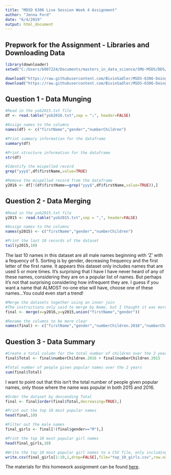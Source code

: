 ```yaml
---
title: "MDSD 6306 Live Session Week 4 Assignment"
author: "Jenna Ford"
date: "6/4/2019"
output: html_document
---
```


## Prepwork for the Assignment - Libraries and Downloading Data
```r

library(downloader)
setwd("C:/Users/b007224/Documents/masters_in_data_science/SMU-MSDS/DDS/Homework/Week5")

download("https://raw.githubusercontent.com/BivinSadler/MSDS-6306-Doing-Data-Science/master/Unit 5/yob2015.txt",destfile="yob2015.txt")
download("https://raw.githubusercontent.com/BivinSadler/MSDS-6306-Doing-Data-Science/master/Unit 5/yob2016.txt",destfile="yob2016.txt")
```

## Question 1 - Data Munging

```r
#Read in the yob2015.txt file
df <- read.table("yob2016.txt",sep = ";", header=FALSE)

#Assign names to the columns
names(df) <- c("firstName","gender","numberChildren")

#Print summary information for the dataframe
summary(df)

#Print structure information for the dataframe
str(df)

#Identify the mispelled record
grep("yyy$",df$firstName,value=TRUE)

#Remove the mispelled record from the dataframe
y2016 <- df[!(df$firstName==grep("yyy$",df$firstName,value=TRUE)),]

```

## Question 2 - Data Merging

```r
#Read in the yob2015.txt file
y2015 <- read.table("yob2015.txt",sep = ",", header=FALSE)

#Assign names to the columns
names(y2015) <- c("firstName","gender","numberChildren")

#Print the last 10 records of the dataset
tail(y2015,10)
```

The last 10 names in this dataset are all male names beginning with 'Z' with a fequency of 5. Sorting is by gender, decreasing frequency and the first letter of the first name. It appears this dataset only includes names that are used 5 or more times.  It's surprising that I have I have never heard of any of these names, considering they are on a popular list of names. But perhaps it's not that surprising considering how infrequent they are. I guess if you want a name that ALMOST no-one else will have, choose one of these names...You could even start a trend!

```r
#Merge the datasets together using an inner join
#The instructions only said to merge by Name, but I thought it was more appropriate to merge on name and gender
final <- merge(x=y2016,y=y2015,union("firstName","gender"))

#Rename the columns to be more clear
names(final) <- c("firstName","gender","numberChildren.2016","numberChildren.2015")
```

## Question 3 - Data Summary

```r
#Create a total column for the total number of children over the 2 years by name and gender
final$Total <- final$numberChildren.2016 + final$numberChildren.2015

#Total number of people given popular names over the 2 years
sum(final$Total)
```

I want to point out that this isn't the total number of people given popular names, only those where the name was popular in both 2015 and 2016.

```r
#Order the dataset by descending Total
final <- final[order(final$Total,decreasing=TRUE),]

#Print out the top 10 most popular names
head(final,10)

#Filter out the male names
final_girls <- final[!(final$gender=="M"),]

#Print the top 10 most popular girl names
head(final_girls,10)

#Write the top 10 most popular girl names to a CSV file, only including the name column
write.csv(final_girls[1:10,1,drop=FALSE],file="top_10_girls.csv",row.names=FALSE)
```

The materials for this homework assignment can be found  [here](https://github.com/JennaFord/SMU-MSDS/tree/master/DDS/Homework/Week5).